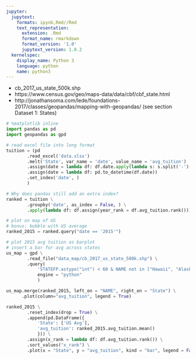 ```yaml
---
jupyter:
  jupytext:
    formats: ipynb,Rmd//Rmd
    text_representation:
      extension: .Rmd
      format_name: rmarkdown
      format_version: '1.0'
      jupytext_version: 1.0.2
  kernelspec:
    display_name: Python 3
    language: python
    name: python3
---
```


* cb_2017_us_state_500k.shp
* https://www.census.gov/geo/maps-data/data/cbf/cbf_state.html
* http://jonathansoma.com/lede/foundations-2017/classes/geopandas/mapping-with-geopandas/
  (see section Dataset 1: States)

```python
# %matplotlib inline
import pandas as pd
import geopandas as gpd

# read excel file into long format
tuition = (pd 
        .read_excel('data.xlsx')
        .melt('State', var_name = 'date', value_name = 'avg_tuition')
        .assign(date = lambda df: df.date.apply(lambda s: s.split('-')[0]))
        .assign(date = lambda df: pd.to_datetime(df.date))
        .set_index('date', )
        )
```

```python
# Why does pandas still add an extra index?
ranked = tuition \
        .groupby('date', as_index = False, ) \
        .apply(lambda df: df.assign(year_rank = df.avg_tuition.rank()))
```

```python
# plot on map of US
# bonus: bubble with US average
ranked_2015 = ranked.query("date == '2015'")
```

```python
# plot 2015 avg tuition as barplot
# insert a bar for avg across states
us_map = gpd \
        .read_file("data_map/cb_2017_us_state_500k.shp") \
        .query(
            'STATEFP.astype("int") < 60 & NAME not in ["Hawaii", "Alaska"]',
            engine = "python"
            )
```

```python
us_map.merge(ranked_2015, left_on = "NAME", right_on = "State") \
      .plot(column="avg_tuition", legend = True)
```

```python
ranked_2015 \
        .reset_index(drop = True) \
        .append(pd.DataFrame({
            'State': ['US Avg'], 
            'avg_tuition': ranked_2015.avg_tuition.mean()
            })) \
        .assign(x_rank = lambda df: df.avg_tuition.rank()) \
        .sort_values("x_rank") \
        .plot(x = "State", y = "avg_tuition", kind = "bar", legend = False)
```
